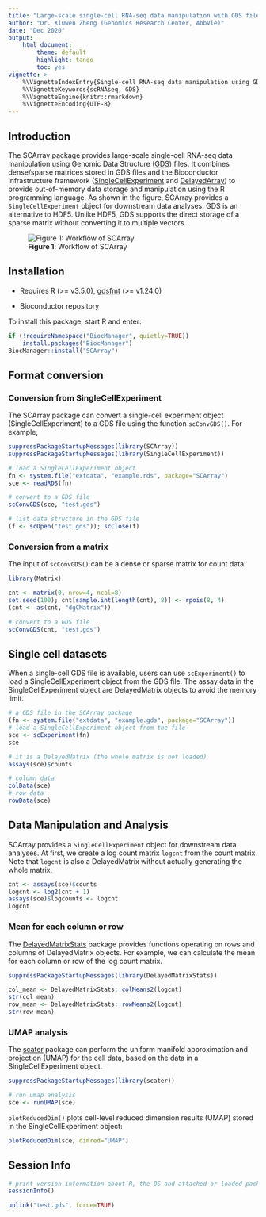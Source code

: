 ```yaml
---
title: "Large-scale single-cell RNA-seq data manipulation with GDS files"
author: "Dr. Xiuwen Zheng (Genomics Research Center, AbbVie)"
date: "Dec 2020"
output:
    html_document:
        theme: default
        highlight: tango
        toc: yes
vignette: >
    %\VignetteIndexEntry{Single-cell RNA-seq data manipulation using GDS files}
    %\VignetteKeywords{scRNAseq, GDS}
    %\VignetteEngine{knitr::rmarkdown}
    %\VignetteEncoding{UTF-8}
---
```



## Introduction

The SCArray package provides large-scale single-cell RNA-seq data manipulation
using Genomic Data Structure
([GDS](http://www.bioconductor.org/packages/gdsfmt)) files. It combines
dense/sparse matrices stored in GDS files and the Bioconductor infrastructure
framework
([SingleCellExperiment](http://www.bioconductor.org/packages/SingleCellExperiment)
and [DelayedArray](http://www.bioconductor.org/packages/DelayedArray)) to
provide out-of-memory data storage and manipulation using the R programming
language. As shown in the figure, SCArray provides a `SingleCellExperiment`
object for downstream data analyses. GDS is an alternative to HDF5.
Unlike HDF5, GDS supports the direct storage of a sparse matrix without
converting it to multiple vectors.

![**Figure 1**: Workflow of SCArray](scarray_fig.svg)


## Installation

* Requires R (>= v3.5.0),
[gdsfmt](http://www.bioconductor.org/packages/gdsfmt) (>= v1.24.0)

* Bioconductor repository

To install this package, start R and enter:
```R
if (!requireNamespace("BiocManager", quietly=TRUE))
    install.packages("BiocManager")
BiocManager::install("SCArray")
```


## Format conversion

### Conversion from SingleCellExperiment

The SCArray package can convert a single-cell experiment object
(SingleCellExperiment) to a GDS file using the function `scConvGDS()`.
For example,

```r
suppressPackageStartupMessages(library(SCArray))
suppressPackageStartupMessages(library(SingleCellExperiment))

# load a SingleCellExperiment object
fn <- system.file("extdata", "example.rds", package="SCArray")
sce <- readRDS(fn)

# convert to a GDS file
scConvGDS(sce, "test.gds")

# list data structure in the GDS file
(f <- scOpen("test.gds")); scClose(f)
```

### Conversion from a matrix

The input of `scConvGDS()` can be a dense or sparse matrix for count data:

```r
library(Matrix)

cnt <- matrix(0, nrow=4, ncol=8)
set.seed(100); cnt[sample.int(length(cnt), 8)] <- rpois(8, 4)
(cnt <- as(cnt, "dgCMatrix"))

# convert to a GDS file
scConvGDS(cnt, "test.gds")
```


## Single cell datasets

When a single-cell GDS file is available, users can use `scExperiment()` to
load a SingleCellExperiment object from the GDS file. The assay data in the
SingleCellExperiment object are DelayedMatrix objects to avoid the memory limit.

```r
# a GDS file in the SCArray package
(fn <- system.file("extdata", "example.gds", package="SCArray"))
# load a SingleCellExperiment object from the file
sce <- scExperiment(fn)
sce

# it is a DelayedMatrix (the whole matrix is not loaded)
assays(sce)$counts

# column data
colData(sce)
# row data
rowData(sce)
```


## Data Manipulation and Analysis

SCArray provides a `SingleCellExperiment` object for downstream data analyses.
At first, we create a log count matrix `logcnt` from the count matrix.
Note that `logcnt` is also a DelayedMatrix without actually generating the
whole matrix.

```r
cnt <- assays(sce)$counts
logcnt <- log2(cnt + 1)
assays(sce)$logcounts <- logcnt
logcnt
```

### Mean for each column or row

The
[DelayedMatrixStats](http://www.bioconductor.org/packages/DelayedMatrixStats)
package provides functions operating on rows and columns of DelayedMatrix
objects. For example, we can calculate the mean for each column or row of
the log count matrix.

```r
suppressPackageStartupMessages(library(DelayedMatrixStats))

col_mean <- DelayedMatrixStats::colMeans2(logcnt)
str(col_mean)
row_mean <- DelayedMatrixStats::rowMeans2(logcnt)
str(row_mean)
```

### UMAP analysis

The [scater](http://www.bioconductor.org/packages/scater) package can perform
the uniform manifold approximation and projection (UMAP) for the cell data,
based on the data in a SingleCellExperiment object.

```r
suppressPackageStartupMessages(library(scater))

# run umap analysis
sce <- runUMAP(sce)
```

`plotReducedDim()` plots cell-level reduced dimension results (UMAP) stored
in the SingleCellExperiment object:

```r
plotReducedDim(sce, dimred="UMAP")
```


## Session Info

```r
# print version information about R, the OS and attached or loaded packages
sessionInfo()
```

```r
unlink("test.gds", force=TRUE)
```
